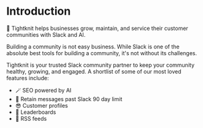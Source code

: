 # Introduction

🧶 Tightknit helps businesses grow, maintain, and service their customer communities with Slack and AI.

Building a community is not easy business. While Slack is one of the absolute best tools for building a community, it's not without its challenges.

Tightknit is your trusted Slack community partner to keep your community healthy, growing, and engaged.
A shortlist of some of our most loved features include:

- 🪄 SEO powered by AI
- 📅 Retain messages past Slack 90 day limit
- 😎 Customer profiles
- 🥇 Leaderboards
- 🧵 RSS feeds

